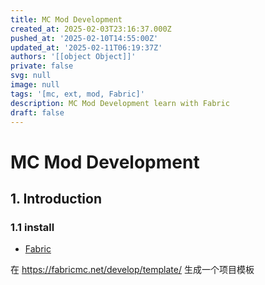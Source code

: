 ```yaml
---
title: MC Mod Development
created_at: 2025-02-03T23:16:37.000Z
pushed_at: '2025-02-10T14:55:00Z'
updated_at: '2025-02-11T06:19:37Z'
authors: '[[object Object]]'
private: false
svg: null
image: null
tags: '[mc, ext, mod, Fabric]'
description: MC Mod Development learn with Fabric
draft: false
---
```


# MC Mod Development

## 1. Introduction

### 1.1 install

- [Fabric](https://fabricmc.net/)

在 https://fabricmc.net/develop/template/ 生成一个项目模板
